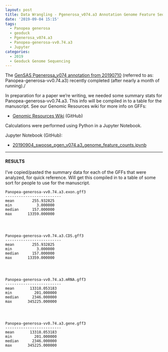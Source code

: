 ```yaml
---
layout: post
title: Data Wrangling - Pgenerosa_v074.a3 Annotation Genome Feature Sequence Lengths
date: '2019-09-04 15:15'
tags:
  - Panopea generosa
  - geoduck
  - Pgenerosa_v074.a3
  - Panopea-generosa-vv0.74.a3
  - Jupyter
categories:
  - 2019
  - Geoduck Genome Sequencing
---
```

The [GenSAS Pgenerosa_v074 annotation from 20190710](https://robertslab.github.io/sams-notebook/posts/2019/2019-07-10-Genome-Annotation---Pgenerosa_v074-Using-GenSAS/) (referred to as: Panopea-generosa-vv0.74.a3) recently completed (after nearly a month of running)./

In preparation for a paper we're writing, we needed some summary stats for Panopea-generosa-vv0.74.a3. This info will be compiled in to a table for the manuscript. See our Genomic Resources wiki for more info on GFFs:

- [Genomic Resources Wiki](https://github.com/RobertsLab/resources/wiki/Genomic-Resources) (GitHub)

Calculations were performed using Python in a Jupyter Notebook.

Jupyter Notebook (GitHub):

 - [20190904_swoose_pgen_v074.a3_genome_feature_counts.ipynb](https://github.com/RobertsLab/code/blob/master/notebooks/sam/20190904_swoose_pgen_v074.a3_genome_feature_counts.ipynb)

---

#### RESULTS

I've copied/pasted the summary data for each of the GFFs that were analyzed, for quick reference. Will get this compiled in to a table of some sort for people to use for the manuscript.

```
Panopea-generosa-vv0.74.a3.exon.gff3
-------------------------
mean        255.932825
min           3.000000
median      157.000000
max       13359.000000




Panopea-generosa-vv0.74.a3.CDS.gff3
-------------------------
mean        255.932825
min           3.000000
median      157.000000
max       13359.000000




Panopea-generosa-vv0.74.a3.mRNA.gff3
-------------------------
mean       13318.053183
min          201.000000
median      2346.000000
max       345225.000000




Panopea-generosa-vv0.74.a3.gene.gff3
-------------------------
mean       13318.053183
min          201.000000
median      2346.000000
max       345225.000000

```
